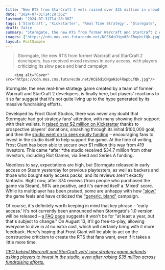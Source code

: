 ```yaml
---
title: "New RTS from StarCraft 2 vets raised over $35 million in crowdfunding and investment, but its Mixed early access reviews suggest it needs a bit more time in the oven"
date: "2024-07-31T14:28:36Z"
lastmod: "2024-07-31T14:28:36Z"
tags: ['StarCraft', 'Kickstarter', 'Real Time Strategy', 'Stormgate', 'WarCraft', 'Early Access', 'Frost Giant Studios', 'RTS', 'Steam']
draft: false
summary: "Stormgate, the new RTS from former Warcraft and StarCraft 2 developers, has received mixed reviews in early access, with players criticizing its slow pace and bland campaign."
images: ["https://cdn.mos.cms.futurecdn.net/KCE6diCHgoH2oFRopbLfQk.jpg"]
layout: PostSimple
---
```

> Stormgate, the new RTS from former Warcraft and StarCraft 2 developers, has received mixed reviews in early access, with players criticizing its slow pace and bland campaign.


        <img alt="Cover" src="https://cdn.mos.cms.futurecdn.net/KCE6diCHgoH2oFRopbLfQk.jpg"/>
        
Stormgate, the new real-time strategy game created by a team of former Warcraft and StarCraft 2 developers, is finally here, but players' reactions to it so far suggest that it's not quite living up to the hype generated by its massive fundraising efforts. 

Developed by Frost Giant Studios, there was never any doubt that Stormgate had got strategy fans' attention, with many showing their support with their wallets. It [<u>raised over $2 million on Kickstarter</u>](https://www.gamesradar.com/new-rts-from-warcraft-and-starcraft-veterans-smashes-through-nearly-every-stretch-goal-in-dollar2m-kickstarter-campaign-even-though-it-was-already-fully-funded/) thanks to prospective players' donations, smashing through its initial $100,000 goal, and then the [<u>studio went on to seek equity funding</u>](https://www.gamesradar.com/after-a-dollar2m-kickstarter-on-a-fully-funded-game-the-strategy-game-from-former-warcraft-and-starcraft-devs-is-now-looking-for-even-more-funding/) – encouraging fans to invest in the studio itself to help support the game. At the time of writing, Frost Giant has been able to secure over $1 million this way from 419 investors. This came *after *the studio received $34.7 million from other investors, including Riot Games, via Seed and Series A funding.

Needless to say, expectations are high, but Stormgate released in early access on Steam yesterday for previous playtesters, as well as backers and those who bought early access packs, and its reviews aren't exactly fantastic. Right now, after 374 reviews (from people who purchased the game via Steam), 56% are positive, and it's earned itself a 'Mixed' score. While its multiplayer has been praised, some are unhappy with how [<u>"slow"</u>](https://steamcommunity.com/profiles/76561197997228817/recommended/2012510/) the game feels and have criticized the [<u>"generic, bland"</u>](https://steamcommunity.com/profiles/76561198113061528/recommended/2012510/) campaign. 

Of course, it's definitely worth keeping in mind that key phrase – 'early access.' It's not currently been announced when Stormgate's 1.0 version will be released – [<u>a FAQ page</u>](https://playstormgate.com/faq) suggests it won't be for "at least a year, but that's subject to change." On August 13, it'll go free-to-play, allowing everyone to dive in at no extra cost, which will certainly bring with it more feedback. Here's hoping that Frost Giant will be able to act on the constructive criticism to create the RTS that fans want, even if it takes a little more time. 

[<u><em>CEO behind Warcraft and StarCraft vets' new strategy game defends asking players to invest in the studio, even after raising $35 million across fundraising efforts.</em></u>](https://www.gamesradar.com/games/real-time-strategy/ceo-behind-warcraft-and-starcraft-vets-new-strategy-game-defends-asking-players-to-invest-in-the-studio-even-after-raising-dollar35-million-across-fundraising-efforts/)
        